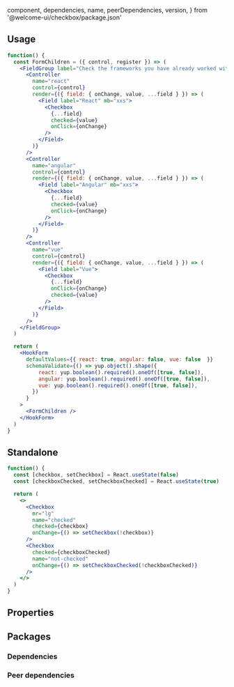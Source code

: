 
  component,
  dependencies,
  name,
  peerDependencies,
  version,
} from '@welcome-ui/checkbox/package.json'

<showcase
  version={version}
  name={name}
  component={component}
  description="Allows user to select one or more items from several options."
/>

## Usage

```jsx
function() {
  const FormChildren = ({ control, register }) => (
    <FieldGroup label="Check the frameworks you have already worked with">
      <Controller
        name="react"
        control={control}
        render={({ field: { onChange, value, ...field } }) => (
          <Field label="React" mb="xxs">
            <Checkbox
              {...field}
              checked={value}
              onClick={onChange}
            />
          </Field>
        )}
      />
      <Controller
        name="angular"
        control={control}
        render={({ field: { onChange, value, ...field } }) => (
          <Field label="Angular" mb="xxs">
            <Checkbox
              {...field}
              checked={value}
              onClick={onChange}
            />
          </Field>
        )}
      />
      <Controller
        name="vue"
        control={control}
        render={({ field: { onChange, value, ...field } }) => (
          <Field label="Vue">
            <Checkbox
              {...field}
              onClick={onChange}
              checked={value}
            />
          </Field>
        )}
      />
    </FieldGroup>
  )

  return (
    <HookForm
      defaultValues={{ react: true, angular: false, vue: false  }}
      schemaValidate={() => yup.object().shape({
          react: yup.boolean().required().oneOf([true, false]),
          angular: yup.boolean().required().oneOf([true, false]),
          vue: yup.boolean().required().oneOf([true, false]),
        })
      }
    >
      <FormChildren />
    </HookForm>
  )
}

```

## Standalone

```jsx
function() {
  const [checkbox, setCheckbox] = React.useState(false)
  const [checkboxChecked, setCheckboxChecked] = React.useState(true)

  return (
    <>
      <Checkbox
        mr="lg"
        name="checked"
        checked={checkbox}
        onChange={() => setCheckbox(!checkbox)}
      />
      <Checkbox
        checked={checkboxChecked}
        name="not-checked"
        onChange={() => setCheckboxChecked(!checkboxChecked)}
      />
    </>
  )
}
```

## Properties

<props propTypes={props.propTypes.Checkbox} />

## Packages

### Dependencies

<dependencies dependencies={dependencies} />

### Peer dependencies

<dependencies dependencies={peerDependencies} />

<pagination />
